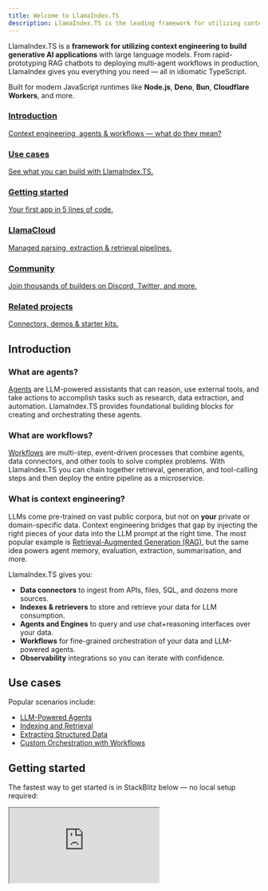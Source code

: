 ```yaml
---
title: Welcome to LlamaIndex.TS
description: LlamaIndex.TS is the leading framework for utilizing context engineering to build LLM applications in JavaScript and TypeScript.
---
```


LlamaIndex.TS is a **framework for utilizing context engineering to build generative AI applications** with large language models. From rapid-prototyping RAG chatbots to deploying multi-agent workflows in production, LlamaIndex gives you everything you need — all in idiomatic TypeScript.

Built for modern JavaScript runtimes like <SiNodedotjs className="inline" color="#5FA04E" /> **Node.js**, <SiDeno className="inline" color="#70FFAF" /> **Deno**, <SiBun className="inline" /> **Bun**, <SiCloudflareworkers className="inline" color="#F38020" /> **Cloudflare Workers**, and more.

<div className="grid grid-cols-1 gap-4 sm:grid-cols-2 lg:grid-cols-3 my-6">
  <a href="#introduction" className="block rounded-lg border border-gray-600/40 p-4 hover:border-gray-400 hover:bg-gray-700/20 no-underline">
    <h3 className="mb-1 text-lg font-semibold underline">Introduction</h3>
    <p className="text-sm text-gray-400 no-underline">Context engineering, agents &amp; workflows — what do they mean?</p>
  </a>

  <a href="#use-cases" className="block rounded-lg border border-gray-600/40 p-4 hover:border-gray-400 hover:bg-gray-700/20 no-underline">
    <h3 className="mb-1 text-lg font-semibold underline">Use cases</h3>
    <p className="text-sm text-gray-400 no-underline">See what you can build with LlamaIndex.TS.</p>
  </a>

  <a href="#getting-started" className="block rounded-lg border border-gray-600/40 p-4 hover:border-gray-400 hover:bg-gray-700/20 no-underline">
    <h3 className="mb-1 text-lg font-semibold underline">Getting started</h3>
    <p className="text-sm text-gray-400 no-underline">Your first app in 5 lines of code.</p>
  </a>

  <a href="https://docs.cloud.llamaindex.ai/" className="block rounded-lg border border-gray-600/40 p-4 hover:border-gray-400 hover:bg-gray-700/20 no-underline" target="_blank" rel="noopener noreferrer">
    <h3 className="mb-1 text-lg font-semibold underline">LlamaCloud</h3>
    <p className="text-sm text-gray-400 no-underline">Managed parsing, extraction &amp; retrieval pipelines.</p>
  </a>

  <a href="#community" className="block rounded-lg border border-gray-600/40 p-4 hover:border-gray-400 hover:bg-gray-700/20 no-underline">
    <h3 className="mb-1 text-lg font-semibold underline">Community</h3>
    <p className="text-sm text-gray-400 no-underline">Join thousands of builders on Discord, Twitter, and more.</p>
  </a>

  <a href="#related-projects" className="block rounded-lg border border-gray-600/40 p-4 hover:border-gray-400 hover:bg-gray-700/20 no-underline">
    <h3 className="mb-1 text-lg font-semibold underline">Related projects</h3>
    <p className="text-sm text-gray-400 no-underline">Connectors, demos &amp; starter kits.</p>
  </a>
</div>

## Introduction

### What are agents?

[Agents](./modules/agents/index.mdx) are LLM-powered assistants that can reason, use external tools, and take actions to accomplish tasks such as research, data extraction, and automation. 
LlamaIndex.TS provides foundational building blocks for creating and orchestrating these agents.

### What are workflows?

[Workflows](./understanding/workflows/index.mdx) are multi-step, event-driven processes that combine agents, data connectors, and other tools to solve complex problems. 
With LlamaIndex.TS you can chain together retrieval, generation, and tool-calling steps and then deploy the entire pipeline as a microservice.

### What is context engineering?

LLMs come pre-trained on vast public corpora, but not on **your** private or domain-specific data. 
Context engineering bridges that gap by injecting the right pieces of your data into the LLM prompt at the right time. 
The most popular example is [Retrieval-Augmented Generation (RAG)](./getting_started/concepts.mdx), but the same idea powers agent memory, evaluation, extraction, summarisation, and more.

LlamaIndex.TS gives you:

- **Data connectors** to ingest from APIs, files, SQL, and dozens more sources.
- **Indexes & retrievers** to store and retrieve your data for LLM consumption.
- **Agents and Engines** to query and use chat+reasoning interfaces over your data.
- **Workflows** for fine-grained orchestration of your data and LLM-powered agents.
- **Observability** integrations so you can iterate with confidence.

## Use cases

Popular scenarios include:

- [LLM-Powered Agents](./tutorials/agents/1_setup.mdx)
- [Indexing and Retrieval](./tutorials/rag/index.mdx)
- [Extracting Structured Data](./tutorials/structured_data_extraction.mdx)
- [Custom Orchestration with Workflows](./tutorials/workflows.mdx)

## Getting started

The fastest way to get started is in StackBlitz below — no local setup required:

<iframe
  className="w-full h-[440px]"
  aria-label="LlamaIndex.TS Starter"
  aria-description="Interactive starter for LlamaIndex.TS"
  src="https://stackblitz.com/github/run-llama/LlamaIndexTS/tree/main/examples?embed=1&file=starter.ts"
/>

Alternatively, you can add `llamaindex` to your project and create an `index.ts` file to index your data.

Set your OpenAI key (or any other provider supported by [llamaindex](https://www.npmjs.com/package/llamaindex)):

```bash
export OPENAI_API_KEY=your-api-key
npm install llamaindex
```

Create an `index.ts` to index your data (in this case, a directory of documents in a folder called `data`):

```ts
import { SimpleDirectoryReader, VectorStoreIndex } from "llamaindex";

async function main() {
  const documents = await new SimpleDirectoryReader("data").loadData();
  const index = await VectorStoreIndex.fromDocuments(documents);
  const queryEngine = index.asQueryEngine();
  const response = await queryEngine.query("Some question about the data");
  console.log(response);
}

void main().catch(console.error);
```

Want to learn more? We have several tutorials to get you started:

- [Installation + Runtime Guide](./getting_started/index.mdx)
- [Create your first agent](./tutorials/basic_agent.mdx)
- [Index data and chat with it](./tutorials/agents/1_setup.mdx)
- [Learn how to write your own workflows and agents](./tutorials/workflows.mdx)

---

## LlamaCloud

Need an end-to-end managed pipeline? Check out **[LlamaCloud](https://cloud.llamaindex.ai/)**: best-in-class document parsing (LlamaParse), extraction (LlamaExtract), and indexing services with generous free tiers.

---

## Community

- [Twitter](https://twitter.com/llama_index)
- [Discord](https://discord.gg/dGcwcsnxhU)
- [LinkedIn](https://www.linkedin.com/company/llamaindex/)

We 💜 contributors! View our [contributing guide](https://github.com/run-llama/LlamaIndexTS/blob/main/CONTRIBUTING.md) to get started.

## Related projects

- [Python framework GitHub](https://github.com/run-llama/llama_index)
- [Python docs](https://docs.llamaindex.ai/)
- [create-llama](https://www.npmjs.com/package/create-llama) — scaffold a new project in seconds!
- [UI Components](https://ui.llamaindex.ai/) — build chat applications with our Next.js components.
